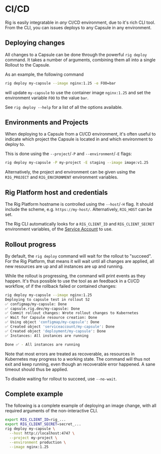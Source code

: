 # CI/CD


Rig is easily integratable in _any_ CI/CD environment, due to it's rich CLI tool. From the CLI, you can issues deploys to any Capsule in any environment.

## Deploying changes

All changes to a Capsule can be done through the powerful `rig deploy` command. It takes a number of arguments, combining them all into a single Rollout to
the Capsule.

As an example, the following command

```bash
rig deploy my-capsule --image nginx:1.25 -e FOO=bar
```

will update `my-capsule` to use the container image `nginx:1.25` and set the environment variable `FOO` to the value `bar`.

See `rig deploy --help` for a list of all the options available.

## Environments and Projects

When deploying to a Capsule from a CI/CD environment, it's often useful to indicate which project the Capsule is located in and which environment to deploy to.

This is done using the `--project`/`-P` and `--environment`/`-E` flags:

```bash
rig deploy my-capsule -P my-project -E staging --image image:v1.25
```

Alternatively, the project and environment can be given using the `RIG_PROJECT` and `RIG_ENVIRONMENT` environment variables.

## Rig Platform host and credentials

The Rig Platform hostname is controlled using the `--host`/`-H` flag. It should include the scheme,
e.g. `https://my-host/`. Alternatively, `RIG_HOST` can be set.

The Rig CLI automatically looks for a `RIG_CLIENT_ID` and  `RIG_CLIENT_SECRET` environment variables,
of the [Service Account](/platform/service-accounts) to use.

## Rollout progress

By default, the `rig deploy` command will wait for the rollout to "succeed". For the Rig Platform, that means it will wait
until all changes are applied, all new resources are up and all instances are up and running.

While the rollout is progressing, the command will print events as they happen. It's thus possible to use the tool as an feedback
in a CI/CD workflow, of if the rollback failed or contained changes:

```bash
rig deploy my-capsule --image nginx:1.25
Deploying to capsule test in rollout 52
✅ configmap/my-capsule: Done
✅ capsule.rig.dev/my-capsule: Done
✅ Commit rollout changes: Wrote rollout changes to Kubernetes
✅ Wait for Capsule resource creation: Done
✅ Using object 'configmap/my-capsule': Done
✅ Created object 'serviceaccount/my-capsule': Done
✅ Created object 'deployment/my-capsule': Done
✅ Instances: All instances are running

Done ✅ - All instances are running
```

Note that most errors are treated as recoverable, as resources in Kubernetes may progress to a working state. The command will thus
not exit and keep running, even though an recoverable error happened. A sane timeout should thus be applied.

To disable waiting for rollout to succeed, use `--no-wait`.


## Complete example

The following is a complete example of deploying an image change, with all required arguments of the non-interactive CLI.

```bash
export RIG_CLIENT_ID=rig_...
export RIG_CLIENT_SECRET=secret_...
rig deploy my-capsule \
  --host http://localhost:4747 \
  --project my-project \
  --environment production \
  --image nginx:1.25
```
